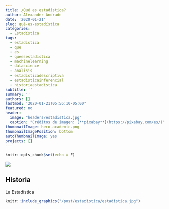 ```yaml
---
title: ¿Qué es estadística?
author: Alexander Andrade
date: '2020-01-21'
slug: qué-es-estadística
categories:
  - Estadística
tags:
  - estadistica
  - que
  - es
  - queesestadistica
  - machinelearning
  - datascience
  - analisis
  - estadisticadescriptiva
  - estadisticainferencial
  - historiaestadistica
subtitle: ''
summary: ''
authors: []
lastmod: '2020-01-21T05:56:10-05:00'
featured: no
header:
  image: "headers/estadistica.jpg"
  caption: "Créditos de imagen: [**pixabay**](https://pixabay.com/es/)"
thumbnailImage: hero-academic.png
thumbnailImagePosition: bottom
autoThumbnailImage: yes
projects: []
---
```


```r
knitr::opts_chunk$set(echo = F)
```

![](/post/estadistica/estadistica.jpg)

## Historia 

La Estadística 

```r
knitr::include_graphics("/post/estadistica/estadistica.jpg")
```
